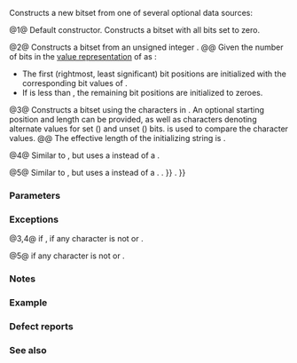 {{cpp/utility/bitset/title|bitset}}
{{cpp/utility/bitset/navbar}}
{{dcl begin}}
{{dcla|num=1|constexpr=c++11|noexcept=c++11|
bitset();
}}
{{dcl rev multi|num=2|until1=c++11|dcl1=
bitset( unsigned long val );
|dcl2=
constexpr bitset( unsigned long long val ) noexcept;
}}
{{dcla|num=3|constexpr=c++23|1=
template&lt; class CharT, class Traits, class Alloc &gt;
explicit bitset
    ( const std::basic_string&lt;CharT, Traits, Alloc&gt;&amp; str,
      typename std::basic_string
                   &lt;CharT, Traits, Alloc&gt;::size_type pos = 0,
      typename std::basic_string&lt;CharT, Traits, Alloc&gt;::size_type
          n = std::basic_string&lt;CharT, Traits, Alloc&gt;::npos,
      CharT zero = CharT('0'), CharT one = CharT('1') );
}}
{{dcla|num=4|since=c++26|1=
template&lt; class CharT, class Traits &gt;
constexpr explicit bitset
    ( std::basic_string_view&lt;CharT, Traits&gt; str,
      std::size_t pos = 0, std::size_t n = std::size_t(-1),
      CharT zero = CharT('0'), CharT one = CharT('1') );
}}
{{dcla|num=5|since=c++11|constexpr=c++23|1=
template&lt; class CharT &gt;
explicit bitset( const CharT* str, std::size_t n = std::size_t(-1),
                 CharT zero = CharT('0'), CharT one = CharT('1') );
}}
{{dcl end}}

Constructs a new bitset from one of several optional data sources:

@1@ Default constructor. Constructs a bitset with all bits set to zero.

@2@ Constructs a bitset from an unsigned integer {{c|val}}.
@@ Given the number of bits in the [[cpp/language/object#Object representation and value representation|value representation]] of {{rev inl|until=c++11|{{c/core|unsigned long}}}}{{rev inl|since=c++11|{{c/core|unsigned long long}}}} as {{c|S}}:
* The first (rightmost, least significant) {{c|std::min(S, N)}} bit positions are initialized with the corresponding bit values of {{c|val}}.
* If {{c|S}} is less than {{c|N}}, the remaining bit positions are initialized to zeroes.

@3@ Constructs a bitset using the characters in {{c|str}}. An optional starting position {{c|pos}} and length {{c|n}} can be provided, as well as characters denoting alternate values for set ({{c|one}}) and unset ({{c|zero}}) bits. {{tt|Traits::eq()}} is used to compare the character values.
@@ The effective length of the initializing string is {{c|std::min(n, str.size() - pos)}}.

@4@ Similar to {{v|3}}, but uses a {{lc|std::basic_string_view}} instead of a {{lc|std::basic_string}}.

@5@ Similar to {{v|3}}, but uses a {{c/core|const CharT*}} instead of a {{lc|std::basic_string}}.
{{rev begin}}
{{rev|until=c++26|
Equivalent to {{c multi|bitset(n {{==}} std::basic_string&lt;CharT&gt;::npos|          ? std::basic_string&lt;CharT&gt;(str)|          : std::basic_string&lt;CharT&gt;(str, n), 0, n, zero, one)}}.
}}
{{rev|since=c++26|
Equivalent to {{c multi|bitset(n {{==}} std::basic_string_view&lt;CharT&gt;::npos|          ? std::basic_string_view&lt;CharT&gt;(str)|          : std::basic_string_view&lt;CharT&gt;(str, n), 0, n, zero, one)}}.
}}
{{rev end}}

===Parameters===
{{par begin}}
{{par|val|number used to initialize the bitset}}
{{par|str|string used to initialize the bitset}}
{{par|pos|a starting offset into {{c|str}}}}
{{par|n|number of characters to use from {{c|str}}}}
{{par|zero|alternate character for unset bits in {{c|str}}}}
{{par|one|alternate character for set bits in {{c|str}}}}
{{par end}}

===Exceptions===
@3,4@ {{lc|std::out_of_range}} if {{c|pos &gt; str.size()}}, {{lc|std::invalid_argument}} if any character is not {{c|one}} or {{c|zero}}.

@5@ {{lc|std::invalid_argument}} if any character is not {{c|one}} or {{c|zero}}.

===Notes===
{{ftm begin}}
{{ftm|__cpp_lib_constexpr_bitset|std=C++23|value=202207L|A more constexpr {{tt|std::bitset}}, overloads {{vl|3,5}}}}
{{ftm|__cpp_lib_bitset|std=C++26|value=202306L|Interfacing {{tt|std::bitset}} with {{lc|std::string_view}}, {{vl|4}}}}
{{ftm end}}

===Example===
{{example
|code=
#include &lt;bitset&gt;
#include &lt;climits&gt;
#include &lt;iostream&gt;
#include &lt;string&gt;

int main()
{
    // empty constructor (1)
    std::bitset&lt;8&gt; b1; // [0,0,0,0,0,0,0,0]
    
    // unsigned long long constructor (2)
    std::bitset&lt;8&gt; b2(42);          // [0,0,1,0,1,0,1,0]
    std::bitset&lt;70&gt; bl(ULLONG_MAX); // [0,0,0,0,0,0,1,1,1,...,1,1,1] in C++11
    std::bitset&lt;8&gt; bs(0xfff0);      // [1,1,1,1,0,0,0,0]
    
    // string constructor (3)
    std::string bit_string = "110010";
    std::bitset&lt;8&gt; b3(bit_string);       // [0,0,1,1,0,0,1,0]
    std::bitset&lt;8&gt; b4(bit_string, 2);    // [0,0,0,0,0,0,1,0]
    std::bitset&lt;8&gt; b5(bit_string, 2, 3); // [0,0,0,0,0,0,0,1]
    
    // string constructor using custom zero/one digits (3)
    std::string alpha_bit_string = "aBaaBBaB";
    std::bitset&lt;8&gt; b6(alpha_bit_string, 0, alpha_bit_string.size(),
                      'a', 'B');         // [0,1,0,0,1,1,0,1]
    
    // char* constructor using custom digits (5)
    std::bitset&lt;8&gt; b7("XXXXYYYY", 8, 'X', 'Y'); // [0,0,0,0,1,1,1,1]
    
    std::cout &lt;&lt;   "b1: " &lt;&lt; b1 &lt;&lt; "\nb2: " &lt;&lt; b2 &lt;&lt; "\nbl: " &lt;&lt; bl
              &lt;&lt; "\nbs: " &lt;&lt; bs &lt;&lt; "\nb3: " &lt;&lt; b3 &lt;&lt; "\nb4: " &lt;&lt; b4
              &lt;&lt; "\nb5: " &lt;&lt; b5 &lt;&lt; "\nb6: " &lt;&lt; b6 &lt;&lt; "\nb7: " &lt;&lt; b7 &lt;&lt; '\n';
}
|p=true
|output=
b1: 00000000
b2: 00101010
bl: 0000001111111111111111111111111111111111111111111111111111111111111111
bs: 11110000
b3: 00110010
b4: 00000010
b5: 00000001
b6: 01001101
b7: 00001111
}}

===Defect reports===
{{dr list begin}}
{{dr list item|wg=lwg|dr=396|std=C++98|before=the values of the zero and one characters for overload {{v|3}}&lt;br&gt;were {{c|0}} and {{c|1}} (which do not correspond to {{c|'0'}} and {{c|'1'}})|after=added parameters to provide&lt;br&gt;values for these characters}}
{{dr list item|wg=lwg|dr=457|std=C++98|before={{c|S}} was {{c|CHAR_BIT * sizeof(unsigned long)}}&lt;br&gt;for overload {{v|2}}, but {{c/core|unsigned long}} is not&lt;br&gt;guaranteed to use all its bits to represent its value|after=consider the number&lt;br&gt;of bits of the value&lt;br&gt;representation instead}}
{{dr list item|wg=lwg|dr=2250|std=C++98|before=the behavior was undefined if {{c|pos &gt; str.size()}} is {{c|true}}|after=always throws an&lt;br&gt;exception in this case}}
{{dr list end}}

===See also===
{{dsc begin}}
{{dsc inc|cpp/utility/bitset/dsc set}}
{{dsc inc|cpp/utility/bitset/dsc reset}}
{{dsc end}}

{{langlinks|de|es|fr|it|ja|pt|ru|zh}}